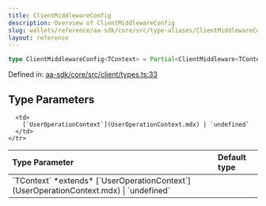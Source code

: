 ```yaml
---
title: ClientMiddlewareConfig
description: Overview of ClientMiddlewareConfig
slug: wallets/reference/aa-sdk/core/src/type-aliases/ClientMiddlewareConfig
layout: reference
---
```


```ts
type ClientMiddlewareConfig<TContext> = Partial<ClientMiddleware<TContext>>;
```

Defined in: [aa-sdk/core/src/client/types.ts:33](https://github.com/alchemyplatform/aa-sdk/blob/5b9429f0f16dcd4ff822527b8de589e19e88faa7/aa-sdk/core/src/client/types.ts#L33)

## Type Parameters

<table>
  <thead>
    <tr>
      <th align="left">Type Parameter</th>
      <th align="left">Default type</th>
    </tr>
  </thead>

  <tbody>
    <tr>
      <td>
        `TContext` *extends* [`UserOperationContext`](UserOperationContext.mdx) | `undefined`
      </td>

      <td>
        [`UserOperationContext`](UserOperationContext.mdx) | `undefined`
      </td>
    </tr>

  </tbody>
</table>
